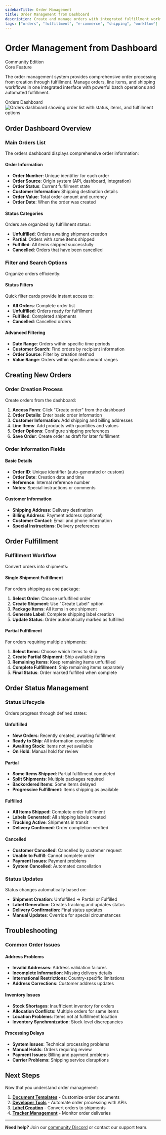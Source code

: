 ```yaml
---
sidebarTitle: Order Management
title: Order Management from Dashboard
description: Create and manage orders with integrated fulfillment workflows and shipping automation
tags: ["orders", "fulfillment", "e-commerce", "shipping", "workflow"]
---
```


# Order Management from Dashboard

<div className="flex gap-2 mb-6">
  <div className="inline-flex items-center rounded-md bg-green-50 px-2 py-1 text-xs font-medium text-green-700 ring-1 ring-inset ring-green-600/20 dark:bg-green-400/10 dark:text-green-400 dark:ring-green-400/30">
    <span className="text-xs">Community Edition</span>
  </div>
  <div className="inline-flex items-center rounded-md bg-blue-50 px-2 py-1 text-xs font-medium text-blue-700 ring-1 ring-inset ring-blue-700/10 dark:bg-blue-400/10 dark:text-blue-400 dark:ring-blue-400/30">
    <span className="text-xs">Core Feature</span>
  </div>
</div>

The order management system provides comprehensive order processing from creation through fulfillment. Manage orders, line items, and shipping workflows in one integrated interface with powerful batch operations and automated fulfillment.

<div className="bg-gray-50 dark:bg-gray-900 rounded-lg p-4 my-6">
  <div className="text-sm text-gray-600 dark:text-gray-400 mb-2">
    Orders Dashboard
  </div>
  <div className="bg-white dark:bg-gray-800 rounded border overflow-hidden">
    <img
      src="/docs/karrio-orders-dashboard.png"
      alt="Orders dashboard showing order list with status, items, and fulfillment options"
      className="w-full h-auto"
    />
  </div>
</div>

## Order Dashboard Overview

### Main Orders List

The orders dashboard displays comprehensive order information:

#### Order Information

- **Order Number**: Unique identifier for each order
- **Order Source**: Origin system (API, dashboard, integration)
- **Order Status**: Current fulfillment state
- **Customer Information**: Shipping destination details
- **Order Value**: Total order amount and currency
- **Order Date**: When the order was created

#### Status Categories

Orders are organized by fulfillment status:

- **Unfulfilled**: Orders awaiting shipment creation
- **Partial**: Orders with some items shipped
- **Fulfilled**: All items shipped successfully
- **Cancelled**: Orders that have been cancelled

### Filter and Search Options

Organize orders efficiently:

#### Status Filters

Quick filter cards provide instant access to:

- **All Orders**: Complete order list
- **Unfulfilled**: Orders ready for fulfillment
- **Fulfilled**: Completed shipments
- **Cancelled**: Cancelled orders

#### Advanced Filtering

- **Date Range**: Orders within specific time periods
- **Customer Search**: Find orders by recipient information
- **Order Source**: Filter by creation method
- **Value Range**: Orders within specific amount ranges

## Creating New Orders

### Order Creation Process

Create orders from the dashboard:

1. **Access Form**: Click "Create order" from the dashboard
2. **Order Details**: Enter basic order information
3. **Customer Information**: Add shipping and billing addresses
4. **Line Items**: Add products with quantities and values
5. **Order Options**: Configure shipping preferences
6. **Save Order**: Create order as draft for later fulfillment

### Order Information Fields

#### Basic Details

- **Order ID**: Unique identifier (auto-generated or custom)
- **Order Date**: Creation date and time
- **Reference**: Internal reference number
- **Notes**: Special instructions or comments

#### Customer Information

- **Shipping Address**: Delivery destination
- **Billing Address**: Payment address (optional)
- **Customer Contact**: Email and phone information
- **Special Instructions**: Delivery preferences

## Order Fulfillment

### Fulfillment Workflow

Convert orders into shipments:

#### Single Shipment Fulfillment

For orders shipping as one package:

1. **Select Order**: Choose unfulfilled order
2. **Create Shipment**: Use "Create Label" option
3. **Package Items**: All items in one shipment
4. **Generate Label**: Complete shipping label creation
5. **Update Status**: Order automatically marked as fulfilled

#### Partial Fulfillment

For orders requiring multiple shipments:

1. **Select Items**: Choose which items to ship
2. **Create Partial Shipment**: Ship available items
3. **Remaining Items**: Keep remaining items unfulfilled
4. **Complete Fulfillment**: Ship remaining items separately
5. **Final Status**: Order marked fulfilled when complete

## Order Status Management

### Status Lifecycle

Orders progress through defined states:

#### Unfulfilled

- **New Orders**: Recently created, awaiting fulfillment
- **Ready to Ship**: All information complete
- **Awaiting Stock**: Items not yet available
- **On Hold**: Manual hold for review

#### Partial

- **Some Items Shipped**: Partial fulfillment completed
- **Split Shipments**: Multiple packages required
- **Backordered Items**: Some items delayed
- **Progressive Fulfillment**: Items shipping as available

#### Fulfilled

- **All Items Shipped**: Complete order fulfillment
- **Labels Generated**: All shipping labels created
- **Tracking Active**: Shipments in transit
- **Delivery Confirmed**: Order completion verified

#### Cancelled

- **Customer Cancelled**: Cancelled by customer request
- **Unable to Fulfill**: Cannot complete order
- **Payment Issues**: Payment problems
- **System Cancelled**: Automated cancellation

### Status Updates

Status changes automatically based on:

- **Shipment Creation**: Unfulfilled → Partial or Fulfilled
- **Label Generation**: Creates tracking and updates status
- **Delivery Confirmation**: Final status updates
- **Manual Updates**: Override for special circumstances

## Troubleshooting

### Common Order Issues

#### Address Problems

- **Invalid Addresses**: Address validation failures
- **Incomplete Information**: Missing delivery details
- **International Restrictions**: Country-specific limitations
- **Address Corrections**: Customer address updates

#### Inventory Issues

- **Stock Shortages**: Insufficient inventory for orders
- **Allocation Conflicts**: Multiple orders for same items
- **Location Problems**: Items not at fulfillment location
- **Inventory Synchronization**: Stock level discrepancies

#### Processing Delays

- **System Issues**: Technical processing problems
- **Manual Holds**: Orders requiring review
- **Payment Issues**: Billing and payment problems
- **Carrier Problems**: Shipping service disruptions

## Next Steps

Now that you understand order management:

1. **[Document Templates](/docs/developing/dashboard-guide/document-templates)** - Customize order documents
2. **[Developer Tools](/docs/developing/dashboard-guide/developer-tools)** - Automate order processing with APIs
3. **[Label Creation](/docs/developing/dashboard-guide/label-creation)** - Convert orders to shipments
4. **[Tracker Management](/docs/developing/dashboard-guide/trackers)** - Monitor order deliveries

---

**Need help?** Join our [community Discord](https://discord.gg/gS88uE7sEx) or contact our support team.
